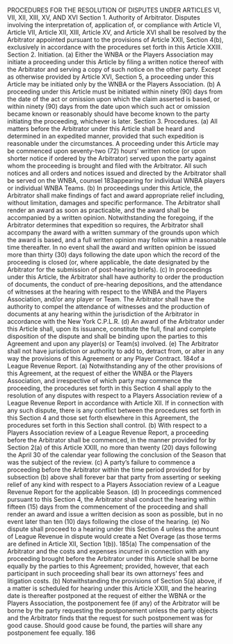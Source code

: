 PROCEDURES FOR THE RESOLUTION OF DISPUTES
UNDER ARTICLES VI, VII, XII, XIII, XV, AND XVI
Section 1. Authority of Arbitrator.
Disputes involving the interpretation of, application of, or compliance with
Article VI, Article VII, Article XII, XIII, Article XV, and Article XVI shall be resolved by the
Arbitrator appointed pursuant to the provisions of Article XXII, Section 4(b), exclusively in
accordance with the procedures set forth in this Article XXIII.
Section 2. Initiation.
(a) Either the WNBA or the Players Association may initiate a proceeding
under this Article by filing a written notice thereof with the Arbitrator and serving a copy of such
notice on the other party. Except as otherwise provided by Article XVI, Section 5, a proceeding
under this Article may be initiated only by the WNBA or the Players Association.
(b) A proceeding under this Article must be initiated within ninety (90) days
from the date of the act or omission upon which the claim asserted is based, or within ninety (90)
days from the date upon which such act or omission became known or reasonably should have
become known to the party initiating the proceeding, whichever is later.
Section 3. Procedures.
(a) All matters before the Arbitrator under this Article shall be heard and
determined in an expedited manner, provided that such expedition is reasonable under the
circumstances. A proceeding under this Article may be commenced upon seventy-two (72)
hours' written notice (or upon shorter notice if ordered by the Arbitrator) served upon the party
against whom the proceeding is brought and filed with the Arbitrator. All such notices and all
orders and notices issued and directed by the Arbitrator shall be served on the WNBA, counsel
183appearing for individual WNBA players or individual WNBA Teams.
(b) In proceedings under this Article, the Arbitrator shall make findings of
fact and award appropriate relief including, without limitation, damages and specific
performance. The Arbitrator shall render an award as soon as practicable, and the award shall be
accompanied by a written opinion. Notwithstanding the foregoing, if the Arbitrator determines
that expedition so requires, the Arbitrator shall accompany the award with a written summary of
the grounds upon which the award is based, and a full written opinion may follow within a
reasonable time thereafter. In no event shall the award and written opinion be issued more than
thirty (30) days following the date upon which the record of the proceeding is closed (or, where
applicable, the date designated by the Arbitrator for the submission of post-hearing briefs).
(c) In proceedings under this Article, the Arbitrator shall have authority to
order the production of documents, the conduct of pre-hearing depositions, and the attendance of
witnesses at the hearing with respect to the WNBA and the Players Association, and/or any
player or Team. The Arbitrator shall have the authority to compel the attendance of witnesses
and the production of documents at any hearing within the jurisdiction of the Arbitrator in
accordance with the New York C.P.L.R.
(d) An award of the Arbitrator under this Article shall, upon its issuance,
constitute the full, final and complete disposition of the dispute and shall be binding upon the
parties to this Agreement and upon any player(s) or Team(s) involved.
(e) The Arbitrator shall not have jurisdiction or authority to add to, detract
from, or alter in any way the provisions of this Agreement or any Player Contract.
184of a League Revenue Report.
(a) Notwithstanding any of the other provisions of this Agreement, at the
request of either the WNBA or the Players Association, and irrespective of which party may
commence the proceeding, the procedures set forth in this Section 4 shall apply to the resolution
of any disputes with respect to a Players Association review of a League Revenue Report in
accordance with Article XII. If in connection with any such dispute, there is any conflict
between the procedures set forth in this Section 4 and those set forth elsewhere in this
Agreement, the procedures set forth in this Section shall control.
(b) With respect to a Players Association review of a League Revenue Report,
a proceeding before the Arbitrator shall be commenced, in the manner provided for by Section
2(a) of this Article XXIII, no more than twenty (20) days following the April 30 of the calendar
year following the conclusion of the Season that was the subject of the review.
(c) A party's failure to commence a proceeding before the Arbitrator within
the time period provided for by subsection (b) above shall forever bar that party from asserting or
seeking relief of any kind with respect to a Players Association review of a League Revenue
Report for the applicable Season.
(d) In proceedings commenced pursuant to this Section 4, the Arbitrator shall
conduct the hearing within fifteen (15) days from the commencement of the proceeding and shall
render an award and issue a written decision as soon as possible, but in no event later than ten
(10) days following the close of the hearing.
(e) No dispute shall proceed to a hearing under this Section 4 unless the
amount of League Revenue in dispute would create a Net Overage (as those terms are defined in
Article XII, Section 1(b)).
185(a) The compensation of the Arbitrator and the costs and expenses incurred in
connection with any proceeding brought before the Arbitrator under this Article shall be borne
equally by the parties to this Agreement; provided, however, that each participant in such
proceeding shall bear its own attorneys' fees and litigation costs.
(b) Notwithstanding the provisions of Section 5(a) above, if a matter is
scheduled for hearing under this Article XXIII, and the hearing date is thereafter postponed at the
request of either the WBNA or the Players Association, the postponement fee (if any) of the
Arbitrator will be borne by the party requesting the postponement unless the party objects and
the Arbitrator finds that the request for such postponement was for good cause. Should good
cause be found, the parties will share any postponement fee equally.
186